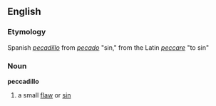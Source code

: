 == English ==
=== Etymology ===
Spanish ''[[pecadillo]]'' from ''[[pecado]]'' "sin," from the Latin ''[[peccare]]'' "to sin"

=== Noun ===
'''peccadillo'''
# a small [[flaw]] or [[sin]]